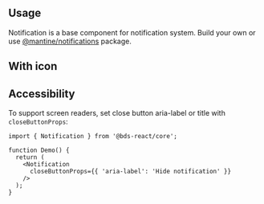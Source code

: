 

## Usage

Notification is a base component for notification system.
Build your own or use [@mantine/notifications](/x/notifications/) package.

<Demo data={NotificationDemos.configurator} />

## With icon

<Demo data={NotificationDemos.icon} />

<StylesApiSelectors component="Notification" />

<Demo data={NotificationDemos.stylesApi} />

## Accessibility

To support screen readers, set close button aria-label or title with `closeButtonProps`:

```tsx
import { Notification } from '@bds-react/core';

function Demo() {
  return (
    <Notification
      closeButtonProps={{ 'aria-label': 'Hide notification' }}
    />
  );
}
```
